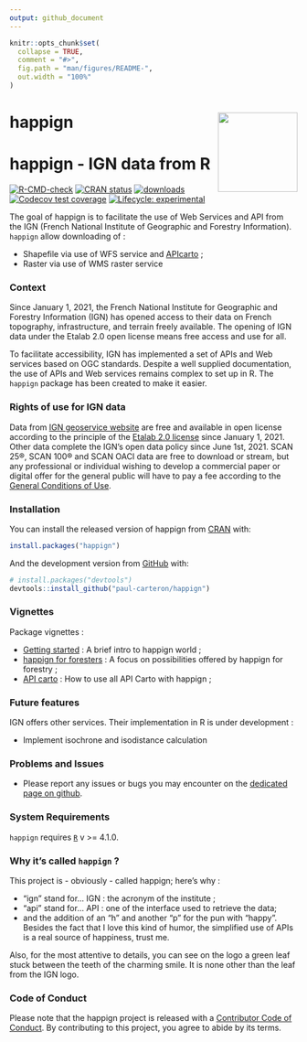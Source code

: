 ```yaml
---
output: github_document
---
```


<!-- README.md is generated from README.Rmd. Please edit that file -->

```r
knitr::opts_chunk$set(
  collapse = TRUE,
  comment = "#>",
  fig.path = "man/figures/README-",
  out.width = "100%"
)
```

# happign <a href="https://paul-carteron.github.io/happign/"><img src="man/figures/logo.png" align="right" height="139" /></a>

# happign - IGN data from R

<!-- badges: start -->
[![R-CMD-check](https://github.com/paul-carteron/happign/actions/workflows/R-CMD-check.yaml/badge.svg)](https://github.com/paul-carteron/happign/actions/workflows/R-CMD-check.yaml)
[![CRAN status](https://www.r-pkg.org/badges/version/happign)](https://CRAN.R-project.org/package=happign)
[![downloads](https://cranlogs.r-pkg.org/badges/last-month/happign?color=green)](https://cran.r-project.org/package=happign)
[![Codecov test coverage](https://codecov.io/gh/paul-carteron/happign/branch/main/graph/badge.svg)](https://app.codecov.io/gh/paul-carteron/happign?branch=main)
[![Lifecycle: experimental](https://img.shields.io/badge/lifecycle-experimental-orange.svg)](https://lifecycle.r-lib.org/articles/stages.html#experimental)
<!-- badges: end -->

The goal of happign is to facilitate the use of Web Services and API from the IGN (French National Institute of Geographic and Forestry Information). `happign` allow downloading of :

- Shapefile via use of WFS service and [APIcarto](https://apicarto.ign.fr/api/doc/) ;
- Raster via use of WMS raster service

### Context

Since January 1, 2021, the French National Institute for Geographic and Forestry Information (IGN) has opened access to their data on French topography, infrastructure, and terrain freely available. The opening of IGN data under the Etalab 2.0 open license means free access and use for all.


To facilitate accessibility, IGN has implemented a set of APIs and Web services based on OGC standards. Despite a well supplied documentation, the use of APIs and Web services remains complex to set up in R. The `happign` package has been created to make it easier.

### Rights of use for IGN data

Data from [IGN geoservice website](https://geoservices.ign.fr/presentation) are free and available in open license according to the principle of the [Etalab 2.0 license](https://www.etalab.gouv.fr/licence-ouverte-open-licence/) since January 1, 2021. Other data complete the IGN's open data policy since June 1st, 2021. SCAN 25®, SCAN 100® and SCAN OACI data are free to download or stream, but any professional or individual wishing to develop a commercial paper or digital offer for the general public will have to pay a fee according to the [General Conditions of Use](https://geoservices.ign.fr/cgu-licences).

### Installation

You can install the released version of happign from [CRAN](https://CRAN.R-project.org) with:

``` r
install.packages("happign")
```

And the development version from [GitHub](https://github.com/) with:

``` r
# install.packages("devtools")
devtools::install_github("paul-carteron/happign")
```

### Vignettes

Package vignettes :

- [Getting started](https://paul-carteron.github.io/happign/articles/getting_started.html) : A brief intro to happign world ;
- [happign for foresters](https://paul-carteron.github.io/happign/articles/web_only/happign_for_foresters.html) : A focus on possibilities offered by happign for forestry ;
- [API carto](https://paul-carteron.github.io/happign/articles/web_only/api_carto.html) : How to use all API Carto with happign ;

### Future features

IGN offers other services. Their implementation in R is under
development :

- Implement isochrone and isodistance calculation

### Problems and Issues

* Please report any issues or bugs you may encounter on the [dedicated page on github](https://github.com/paul-carteron/happign/issues).

### System Requirements
`happign` requires [`R`](https://cran.r-project.org) v >= 4.1.0.

### Why it's called `happign` ?

This project is - obviously - called happign; here's why :

- “ign” stand for… IGN : the acronym of the institute ;
- “api” stand for… API : one of the interface used to retrieve the data;
- and the addition of an “h” and another “p” for the pun with “happy”. Besides the fact that I love this kind of humor, the simplified use of APIs is a real source of happiness, trust me.

Also, for the most attentive to details, you can see on the logo a green leaf stuck between the teeth of the charming smile. It is none other than the leaf from the IGN logo.

### Code of Conduct

Please note that the happign project is released with a [Contributor Code of Conduct](https://paul-carteron.github.io/happign/CODE_OF_CONDUCT.html). By contributing to this project, you agree to abide by its terms.

